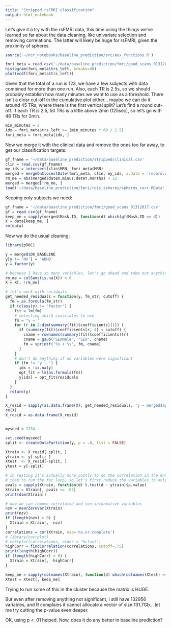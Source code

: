 ```yaml
---
title: "Stripped rsFMRI classification"
output: html_notebook
---
```


Let's give it a try with the rsFMRI data, this time using the things we've learned so far about the data cleaning, like univariate selection and removing correlations. The latter will likely be huge for rsFMRI, given the proximity of spheres.

```r
source('~/ncr_notebooks/baseline_prediction/src/aux_functions.R')

fmri_meta = read.csv('~/data/baseline_prediction/fmri/good_scans_01312017.csv')
histogram(fmri_meta$trs_left, breaks=40)
plot(ecdf(fmri_meta$trs_left))
```

Given that the total of a run is 123, we have a few subjects with data combined for more than one run. Also, each TR is 2.5s, so we should probably establish how many minutes we want to use as a threshold. There isn't a clear cut-off in the cumulative plot either... maybe we can do it around 45 TRs, where there is the first vertical split? Let's find a round cut-off. If each TR is 2.5, 50 TRs is a little above 2min (125sec), so let's go with 48 TRs for 2min.

```r
min_minutes = 2
idx = fmri_meta$trs_left >= (min_minutes * 60 / 2.5)
fmri_meta = fmri_meta[idx, ]
```

Now we merge it with the clinical data and remove the ones too far away, to get our classification targets:

```r
gf_fname = '~/data/baseline_prediction/stripped/clinical.csv'
clin = read.csv(gf_fname)
my_ids = intersect(clin$MRN, fmri_meta$MRN)
merged = mergeOnClosestDate(fmri_meta, clin, my_ids, x.date = 'record.date.collected...Scan')
rm_me = abs(merged$dateX.minus.dateY.months) > 12
merged = merged[!rm_me, ]
load('~/data/baseline_prediction/fmri/rois_spheres/spheres_corr.RData')
```

Keeping only subjects we need:

```r
gf_fname = '~/data/baseline_prediction/fmri/good_scans_01312017.csv'
gf = read.csv(gf_fname)
keep_me = sapply(merged$Mask.ID, function(d) which(gf$Mask.ID == d))
X = data[keep_me, ]
rm(data)
```

Now we do the usual cleaning:

```r
library(pROC)

y = merged$DX_BASELINE
y[y != 'NV'] = 'ADHD'
y = factor(y)

# because I have so many variables, let's go ahead and take out anything that has a NAN in it
rm_me = colSums(is.na(X)) > 0
X = X[, !rm_me]

# let's work with residuals
get_needed_residuals = function(y, fm_str, cutoff) {
  fm = as.formula(fm_str)
  if (class(y) != 'factor') {
    fit = lm(fm)
    # selecting which covariates to use
    fm = "y ~ "
    for (r in 2:dim(summary(fit)$coefficients)[1]) {
      if (summary(fit)$coefficients[r, 4] < cutoff) {
        cname = rownames(summary(fit)$coefficients)[r]
        cname = gsub("SEXMale", "SEX", cname)
        fm = sprintf('%s + %s', fm, cname)
      }
    }
    # don't do anything if no variables were significant
    if (fm != 'y ~ ') {
      idx = !is.na(y)
      opt_fit = lm(as.formula(fm))
      y[idx] = opt_fit$residuals
    }
  }
  return(y)
}

X_resid = sapply(as.data.frame(X), get_needed_residuals, 'y ~ merged$age + I(merged$age^2) + merged$SEX', .1)
rm(X)
X_resid = as.data.frame(X_resid)


myseed = 1234

set.seed(myseed)
split <- createDataPartition(y, p = .8, list = FALSE)

Xtrain <- X_resid[ split, ]
ytrain <- y[ split ]
Xtest  <- X_resid[-split, ]
ytest = y[-split]

# in resting it's actually more costly to do the correlation in the entire set of variables
# then to run the for loop, so let's first reduce the variables to only the univariate ones
pvals = sapply(Xtrain, function(d) t.test(d ~ ytrain)$p.value)
Xtrain = Xtrain[, pvals <= .05]
print(dim(Xtrain))

# now we can remove correlated and non-informative variables
nzv = nearZeroVar(Xtrain)
print(nzv)
if (length(nzv) > 0) {
  Xtrain = Xtrain[, -nzv]
}
correlations = cor(Xtrain, use='na.or.complete')
# library(corrplot)
# corrplot(correlations, order = "hclust")
highCorr = findCorrelation(correlations, cutoff=.75)
print(length(highCorr))
if (length(highCorr) > 0) {
  Xtrain = Xtrain[, -highCorr]
}

keep_me = sapply(colnames(Xtrain), function(d) which(colnames(Xtest) == d))
Xtest = Xtest[, keep_me]
```


Trying to run some of this in the cluster because the matrix is HUGE.

But even after removing anything not significant, I still have 132956 variables, and R complains it cannot allocate a vector of size 131.7Gb...  let me try cutting the p-value even deeper.

OK, using p < .01 helped. Now, does it do any better in baseline prediction?

